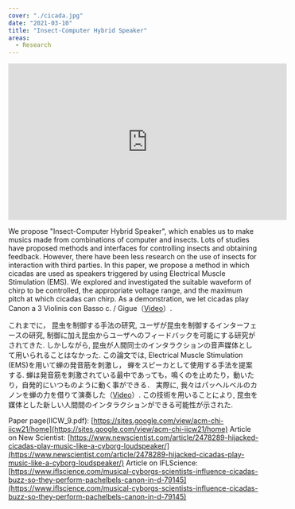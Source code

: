 ```yaml
---
cover: "./cicada.jpg"
date: "2021-03-10"
title: "Insect-Computer Hybrid Speaker"
areas:
  - Research
---
```



<iframe width="560" height="315" src="https://www.youtube.com/embed/wdhv4QByH6c" frameborder="0" allow="accelerometer; autoplay; encrypted-media; gyroscope; picture-in-picture" allowfullscreen></iframe>


We propose "Insect-Computer Hybrid Speaker", which enables us to make musics made from combinations of computer and insects. Lots of studies have proposed methods and interfaces for controlling insects and obtaining feedback. However, there have been less research on the use of insects for interaction with third parties. In this paper, we propose a method in which cicadas are used as speakers triggered by using Electrical Muscle Stimulation (EMS). We explored and investigated the suitable waveform of chirp to be controlled, the appropriate voltage range, and the maximum pitch at which cicadas can chirp. As a demonstration, we let cicadas play Canon a 3 Violinis con Basso c. / Gigue（[Video](https://www.youtube.com/watch?v=wdhv4QByH6c)）.  



これまでに，
昆虫を制御する手法の研究,
ユーザが昆虫を制御するインターフェースの研究,
制御に加え昆虫からユーザへのフィードバックを可能にする研究がされてきた.
しかしながら,
昆虫が人間同士のインタラクションの音声媒体として用いられることはなかった.
この論文では,
Electrical Muscle Stimulation (EMS)を用いて蝉の発音筋を刺激し，
蝉をスピーカとして使用する手法を提案する.
蝉は発音筋を刺激されている最中であっても，鳴くのを止めたり，動いたり，自発的にいつものように動く事ができる．
実際に,
我々はパッヘルベルのカノンを蝉の力を借りて演奏した（[Video](https://www.youtube.com/watch?v=wdhv4QByH6c)）.
この技術を用いることにより,
昆虫を媒体とした新しい人間間のインタラクションができる可能性が示された.  


Paper page(IICW_9.pdf): [https://sites.google.com/view/acm-chi-iicw21/home](https://sites.google.com/view/acm-chi-iicw21/home)
Article on New Scientist: [https://www.newscientist.com/article/2478289-hijacked-cicadas-play-music-like-a-cyborg-loudspeaker/](https://www.newscientist.com/article/2478289-hijacked-cicadas-play-music-like-a-cyborg-loudspeaker/)
Article on IFLScience: [https://www.iflscience.com/musical-cyborgs-scientists-influence-cicadas-buzz-so-they-perform-pachelbels-canon-in-d-79145](https://www.iflscience.com/musical-cyborgs-scientists-influence-cicadas-buzz-so-they-perform-pachelbels-canon-in-d-79145)